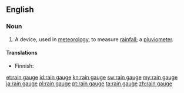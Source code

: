 ==English==

===Noun===
{{wikipedia}}
{{en-noun|head=[[rain]] [[gauge]]}}

# A device, used in [[meteorology]], to measure [[rainfall]]; a [[pluviometer]].

====Translations====
{{trans-top|device to measure rainfall}}
* Finnish: {{t-|fi|sademittari}}
{{trans-mid}}
{{trans-bottom}}

[[et:rain gauge]]
[[id:rain gauge]]
[[kn:rain gauge]]
[[sw:rain gauge]]
[[my:rain gauge]]
[[ja:rain gauge]]
[[pl:rain gauge]]
[[pt:rain gauge]]
[[ta:rain gauge]]
[[zh:rain gauge]]